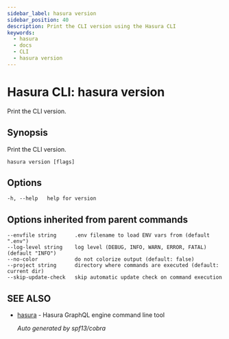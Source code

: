 ```yaml
---
sidebar_label: hasura version
sidebar_position: 40
description: Print the CLI version using the Hasura CLI
keywords:
  - hasura
  - docs
  - CLI
  - hasura version
---
```


# Hasura CLI: hasura version

Print the CLI version.

## Synopsis

Print the CLI version.

```
hasura version [flags]
```

## Options

```
-h, --help   help for version
```

## Options inherited from parent commands

```
--envfile string      .env filename to load ENV vars from (default ".env")
--log-level string    log level (DEBUG, INFO, WARN, ERROR, FATAL) (default "INFO")
--no-color            do not colorize output (default: false)
--project string      directory where commands are executed (default: current dir)
--skip-update-check   skip automatic update check on command execution
```

## SEE ALSO

- [hasura](/graphql/core/hasura-cli/hasura.mdx) - Hasura GraphQL engine command line tool

  _Auto generated by spf13/cobra_
